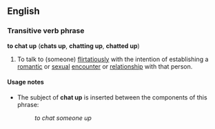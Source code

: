 ==English==
===Transitive verb phrase===
'''to chat up''' ('''chats up''', '''chatting up''', '''chatted up''')

#To talk to (someone) [[flirtatious]]ly with the intention of establishing a [[romantic]] or [[sexual]] [[encounter]] or [[relationship]] with that person.

====Usage notes====
*The subject of '''chat up''' is inserted between the components of this phrase:
*:''to chat someone up''
